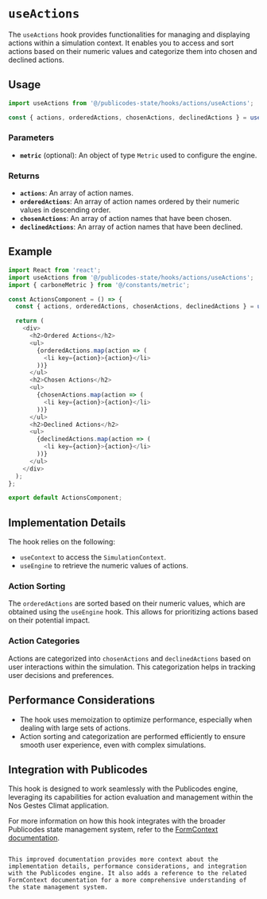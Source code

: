 # `useActions`

The `useActions` hook provides functionalities for managing and displaying actions within a simulation context. It enables you to access and sort actions based on their numeric values and categorize them into chosen and declined actions.

## Usage

```typescript
import useActions from '@/publicodes-state/hooks/actions/useActions';

const { actions, orderedActions, chosenActions, declinedActions } = useActions({ metric });
```

### Parameters

- **`metric`** (optional): An object of type `Metric` used to configure the engine.

### Returns

- **`actions`**: An array of action names.
- **`orderedActions`**: An array of action names ordered by their numeric values in descending order.
- **`chosenActions`**: An array of action names that have been chosen.
- **`declinedActions`**: An array of action names that have been declined.

## Example

```typescript
import React from 'react';
import useActions from '@/publicodes-state/hooks/actions/useActions';
import { carboneMetric } from '@/constants/metric';

const ActionsComponent = () => {
  const { actions, orderedActions, chosenActions, declinedActions } = useActions({ metric: carboneMetric });

  return (
    <div>
      <h2>Ordered Actions</h2>
      <ul>
        {orderedActions.map(action => (
          <li key={action}>{action}</li>
        ))}
      </ul>
      <h2>Chosen Actions</h2>
      <ul>
        {chosenActions.map(action => (
          <li key={action}>{action}</li>
        ))}
      </ul>
      <h2>Declined Actions</h2>
      <ul>
        {declinedActions.map(action => (
          <li key={action}>{action}</li>
        ))}
      </ul>
    </div>
  );
};

export default ActionsComponent;
```

## Implementation Details

The hook relies on the following:
- `useContext` to access the `SimulationContext`.
- `useEngine` to retrieve the numeric values of actions.

### Action Sorting

The `orderedActions` are sorted based on their numeric values, which are obtained using the `useEngine` hook. This allows for prioritizing actions based on their potential impact.

### Action Categories

Actions are categorized into `chosenActions` and `declinedActions` based on user interactions within the simulation. This categorization helps in tracking user decisions and preferences.

## Performance Considerations

- The hook uses memoization to optimize performance, especially when dealing with large sets of actions.
- Action sorting and categorization are performed efficiently to ensure smooth user experience, even with complex simulations.

## Integration with Publicodes

This hook is designed to work seamlessly with the Publicodes engine, leveraging its capabilities for action evaluation and management within the Nos Gestes Climat application.

For more information on how this hook integrates with the broader Publicodes state management system, refer to the [FormContext documentation](http://localhost:4000/docs/publicodes-state/contexts/FormContext).
```

This improved documentation provides more context about the implementation details, performance considerations, and integration with the Publicodes engine. It also adds a reference to the related FormContext documentation for a more comprehensive understanding of the state management system.